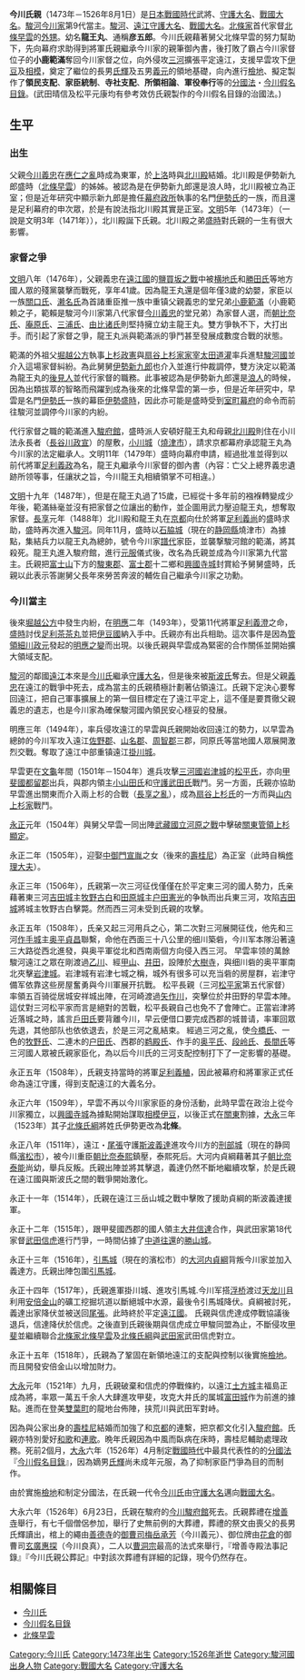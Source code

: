 {{東亞男性歷史人物
|名稱 =今川氏親
|身份 =[[今川氏|今川家]]第九代家督[[駿河|駿河]][[大名_(稱謂)|大名]]
|國家 =[[駿河國|駿河]]、[[遠江國|遠江]]
|時代 =[[室町時代|室町時代]]→[[日本戰國時代|日本戰國時代]]
|主君 =[[足利義稙|足利義稙]]→[[足利義澄|足利義澄]]→[[足利義晴|足利義晴]]
|屆數 =
|最高職務 =[[從四位|從四位]]上、'''上總介'''、[[治部大輔|治部大輔]]、[[修理大夫|修理大夫]]
|前任 =[[今川義忠|今川義忠]]
|繼任 =[[今川氏輝|今川氏輝]]
|氏 =
|姓 =[[今川氏|今川氏]]
|穆坤= <!--清代八旗满洲人物专用-->
|名 =氏親
|姓名 =
|羅馬拼音 =
|假名 = <!--日本、琉球人用-->
|諺文 = <!--朝鮮、韓國人用-->
|字 =
|號=
|名乘 = <!--琉球士族用-->
|官職 =[[治部大輔|治部大輔]]
|封爵 =
|封號 =
|位階 =
|御稱號 = <!--日本皇族之稱號-->
|宮號1 = <!--日本皇族之宮號-->
|宮號2 = <!--朝鮮王族之宮號-->
|封地 =
|神號 =
|尊號 =
|族裔 =
|信仰 = <!--指的是宗教信仰-->
|旗籍 = <!--清代八旗人物专用-->
|氏族 =[[河內源氏|河內源氏]]嫡流[[源義家|源義家]]<br>[[幕府將軍|幕府將軍]][[足利氏|足利氏]]庶子'''吉良氏'''分家[[今川氏|今川氏]]
|籍貫 =
|本貫 = <!--朝鮮人用-->
|世居地= <!--清代八旗人物专用-->
|世居地/穆坤= <!--专门用于清代八旗满洲人物世居地和穆坤相同时-->
|祖籍 =
|本籍 =
|出身地 =[[駿府城|駿府館]]
|府邸 =
|世系 =
|初名 =
|乳名 = <!--日本、朝鮮、琉球以外人物用-->
|幼名 = '''龍王丸'''
|兒名 = <!--朝鮮人用-->
|童名 = <!--琉球人用-->
|小字 =
|別名 = '''彥五郎'''
|法名 =
|戒名 =增善寺殿喬山紹僖大禪定門
|院號 =
|其他名號 =
|出生日期 =[[文明_(日本)|文明]]五年 (1473年)
|出生地點 =[[駿府城|駿府館]]
|婚年 =[[永正|永正]]二年（1505年）<br>或為[[永正|永正]]五年（1508年）
|逝世日期 =[[大永|大永]]六年六月二十三日（1526年8月1日）（53歲）
|逝世地點 =[[駿府城|駿府館]]
|廟號 =
|諡號 =
|墓葬 =[[靜岡市|靜岡市]][[葵區|葵區]]慈悲尾[[増善寺|増善寺]]
|祠廟 =
|父親 =[[今川義忠|今川義忠]]
|嫡母 =
|母親 =[[北川殿|北川殿]]([[伊勢宗瑞|北條早雲]]之姊)
|繼父=
|繼母=
|養父=
|養母=
|猶父= <!--日本人用-->
|烏帽子親=
|元配 =
|正室 =[[壽桂尼|壽桂尼]]([[中御門宣胤|中御門宣胤]]之女)
|妻 =
|繼室 =
|平妻 =
|側室 =[[福島正成|福島正成]]之女
|元配之父 =
|元配之嫡母 =
|元配之母 =
|正室之父 =[[中御門宣胤|中御門宣胤]]
|正室之嫡母 =
|正室之母 =
|妻之父 =
|妻之嫡母 =
|妻之母 =
|繼室之父 =
|繼室之嫡母 =
|繼室之母 =
|平妻之父 =
|平妻之嫡母 =
|平妻之母 =
|兄弟 =[[今川心範|今川心範]]
|姊妹 =
|嫡兄弟 =
|嫡姊妹 =
|庶兄弟 =
|庶姊妹 =
|同胞兄弟 =
|同胞姊妹 =
|異母兄弟 =
|異母姊妹 =
|異父兄弟 =
|異父姊妹 =
|繼兄弟 =
|繼姊妹 =
|子 =長男[[今川氏輝|今川氏輝]]、次男[[今川彥五郎|今川彥五郎]]、三男[[今川良真|今川良真]]、四男[[象耳泉奘|象耳泉奘]]、五男[[今川義元|今川義元]]
|女 ='''瑞溪院'''([[北條氏康|北條氏康]]正室)、[[鵜殿長持|鵜殿長持]]正室、[[關口親永|關口氏廣]]正室、[[瀨名氏俊|瀨名氏俊]]正室
|嫡子 =[[今川氏輝|今川氏輝]]、'''今川彥五郎'''、[[今川義元|今川義元]]
|嫡女 ='''瑞溪院'''([[北條氏康|北條氏康]]正室)
|庶子 =[[今川良真|今川良真]]、[[象耳泉奘|象耳泉奘]]
|庶女 =
|養子 =
|養女 =
|猶子 = <!--日本人用-->
|婿養子 = <!--日本人用-->
|烏帽子子 = <!--日本人用-->
|繼子 =
|繼女 =
|其他親屬 =
|出身 = <!---此处指科举出身--->
|功名 =
|經歷 =
|著作 =
|注釋 =
}}
{{Japanese|japanese = 今川 氏親|kana=いまがわ うじちか|romaji=Imagawa Ujichika}}
'''今川氏親'''（1473年－1526年8月1日）是[[日本戰國時代|日本戰國時代]]武將、[[守護大名|守護大名]]、[[戰國大名|戰國大名]]。[[駿河|駿河]][[今川家|今川家]]第9代當主。[[駿河國|駿河]]、[[遠江國|遠江]][[守護大名|守護大名]]、[[戰國大名|戰國大名]]。[[後北條氏|北條家]]首代家督[[北條早雲|北條早雲]]的[[外甥|外甥]]。幼名'''龍王丸'''、通稱'''彦五郎'''。今川氏親藉著舅父北條早雲的努力幫助下，先向幕府求助得到將軍氏親繼承今川家的親筆御內書，後打敗了霸占今川家督位子的'''小鹿範滿'''奪回今川家督之位，向外侵攻[[三河國|三河]]擴張平定遠江，支援早雲攻下[[伊豆國|伊豆]]及[[相模國|相模]]，奠定了繼位的長男[[今川氏輝|氏輝]]及五男[[今川義元|義元]]的領地基礎，向內進行[[檢地|檢地]]、擬定製作了'''領民支配'''、'''家臣統制'''、'''寺社支配'''、'''所領相論'''、'''軍役奉行'''等的[[分國法|分國法]]・[[今川假名目錄|今川假名目錄]]。(武田晴信及松平元康均有參考效仿氏親製作的今川假名目錄的治國法。)

== 生平 ==
=== 出生 ===
父親[[今川義忠|今川義忠]]在[[應仁之亂|應仁之亂]]時成為東軍，於[[上洛|上洛]]時與[[北川殿|北川殿]]結婚。北川殿是伊勢新九郎盛時（[[北條早雲|北條早雲]]）的姊姊。被認為是在伊勢新九郎還是浪人時，北川殿被立為正室；但是近年研究中顯示新九郎是擔任[[室町幕府|幕府]][[政所|政所]]執事的名門[[伊勢氏|伊勢氏]]的一族，而且還是足利幕府的申次眾，於是有說法指北川殿其實是正室。[[文明_(日本)|文明]]5年（1473年）（一說是文明3年（1471年）），北川殿誕下氏親。北川殿之弟[[北條早雲|盛時]]對氏親的一生有很大影響。

=== 家督之爭 ===
[[文明_(後土御門天皇)|文明]]八年（1476年），父親義忠在[[遠江國|遠江國]]的[[鹽買坂之戰|鹽買坂之戰]]中被[[横地氏|横地氏]]和[[勝田氏|勝田氏]]等地方國人眾的殘黨襲擊而戰死，享年41歲。因為龍王丸還是個年僅3歲的幼嬰，家臣以一族[[關口氏|關口氏]]、[[濑名氏|濑名氏]]為首諸重臣推一族中重镇父親義忠的堂兄弟[[小鹿範滿|小鹿範滿]]（小鹿範赖之子，範賴是駿河今川家第八代家督[[今川義忠|今川義忠]]的堂兄弟）為家督人選，而[[朝比奈氏|朝比奈氏]]、[[庵原氏|庵原氏]]、[[三浦氏|三浦氏]]、[[由比诸氏|由比诸氏]]則堅持擁立幼主龍王丸。雙方爭執不下，大打出手。而引起了家督之爭，龍王丸派與範滿派的爭鬥甚至發展成數度合戰的狀態。

範滿的外祖父[[堀越公方|堀越公方]]執事[[上杉政憲|上杉政憲]]與[[扇谷上杉家|扇谷上杉家]][[家宰|家宰]][[太田道灌|太田道灌]]率兵進駐[[駿河國|駿河國]]並介入這場家督糾紛。為此舅舅[[北條早雲|伊勢新九郎]]也介入並進行仲裁調停，雙方決定以範滿為龍王丸的[[監護人|後見人]]並代行家督的職務。此事被認為是伊勢新九郎還是[[浪人|浪人]]的時候，因為出類拔萃的智略而飛躍到成為後來的北條早雲的第一歩，但是近年研究中，早雲是名門[[伊勢氏|伊勢氏]]一族的幕臣[[伊勢盛時|伊勢盛時]]，因此亦可能是盛時受到[[室町幕府|室町幕府]]的命令而前往駿河並調停今川家的内紛。

代行家督之職的範滿進入[[駿府城|駿府館]]，盛時派人安頓好龍王丸和母親[[北川殿|北川殿]]則住在小川法永長者（[[長谷川政宣|長谷川政宣]]）的屋敷，[[小川城|小川城]]（[[燒津市|燒津市]]），請求京都幕府承認龍王丸為今川家的法定繼承人。文明11年（1479年）盛時向幕府申請，經過批准並得到以前代將軍[[足利義政|足利義政]]為名，龍王丸繼承今川家督的御內書（內容：亡父上總界義忠遺跡所领等事，任讓狀之旨，今川龍王丸相續領掌不可相違。）

[[文明_(後土御門天皇)|文明]]十九年（1487年），但是在龍王丸過了15歲，已經從十多年前的襁褓轉變成少年後，範滿絲毫並沒有把家督之位讓出的動作，並企圖用武力壓迫龍王丸，想奪取家督。[[長享|長享]]元年（1488年）北川殿和龍王丸在[[京都|京都]]向仕於將軍[[足利義尚|足利義尚]]的盛時求助，盛時再次進入[[駿河|駿河]]。同年11月，盛時以[[石脇城|石脇城]]（現在的[[静岡縣|静岡縣]]燒津市）為據點，集結兵力以龍王丸為總帥，號令今川家[[譜代|譜代]]家臣，並襲撃駿河館的範滿，將其殺死。龍王丸進入駿府館，進行[[元服|元服]]儀式後，改名為氏親並成為今川家第九代當主。氏親把[[富士山|富士山]]下方的[[駿東郡|駿東郡]]、[[富士郡|富士郡]]十二鄉和[[興國寺城|興國寺城]]封賞給予舅舅盛時，氏親以此表示答謝舅父長年來勞苦奔波的輔佐自己繼承今川家之功勳。

=== 今川當主 ===
後來[[堀越公方|堀越公方]]中發生内紛，在[[明應_(日本)|明應]]二年（1493年），受第11代將軍[[足利義澄|足利義澄]]之命，[[北條早雲|盛時]]討伐[[足利茶茶丸|足利茶茶丸]]並把[[伊豆國|伊豆國]]納入手中。氏親亦有出兵相助。這次事件是因為[[管領_(幕府)|管領]][[細川政元|細川政元]]發起的[[明應之變|明應之變]]而出現。以後氏親與早雲成為緊密的合作關係並開始擴大領域支配。

[[駿河|駿河]]的鄰國[[遠江|遠江]]本來是[[今川氏|今川氏]]繼承[[守護大名|守護大名]]，但是後來被[[斯波氏|斯波氏]]奪去。但是父親[[今川義忠|義忠]]在遠江的戰爭中死去，成為當主的氏親積極計劃著佔領遠江。氏親下定決心要奪回遠江，把自己軍事擴展上的第一個目標定在了遠江平定上，這不僅是要貫徹父親義忠的遺志，也是今川家為確保駿河國內領民安心穩妥的發展。

明應三年（1494年），率兵侵攻遠江的早雲與氏親開始收回遠江的勢力，以早雲為總帥的今川军攻入遠江[[佐野郡|佐野郡]]、[[山名郡|山名郡]]、[[周智郡|周智郡]]三郡，同原氏等當地國人眾展開激烈交戰。奪取了遠江中部重镇遠江[[掛川城|掛川城]]。


早雲更在[[文龜|文龜]]年間（1501年－1504年）進兵攻擊[[三河國|三河國]][[岩津城|岩津城]]的[[松平氏|松平氏]]，亦向[[甲斐國|甲斐國]][[都留郡|都留郡]]出兵，與郡内領主[[小山田氏|小山田氏]]和[[守護|守護]][[武田氏|武田氏]]戰鬥。另一方面，氏親亦協助早雲進出關東而介入兩上杉的合戰（[[長享之亂|長享之亂]]），成為[[扇谷上杉氏|扇谷上杉氏]]的一方而與[[山内上杉家|山内上杉家]]戰鬥。

[[永正|永正]]元年（1504年）與舅父早雲一同出陣[[武藏國|武藏國]][[立河原之戰|立河原之戰]]中擊破[[關東管領|關東管領]][[上杉顯定|上杉顯定]]。

永正二年（1505年），迎娶[[中御門宣胤|中御門宣胤]]之女（後來的[[壽桂尼|壽桂尼]]）為正室（此時自稱[[修理大夫|修理大夫]]）。

永正三年（1506年），氏親第一次三河征伐僅僅在於平定東三河的國人勢力，氏亲藉著東三河[[吉田城|吉田城]]主[[牧野古白|牧野古白]]和[[田原城|田原城]]主[[户田憲光|户田憲光]]的争執而出兵東三河，攻陷[[吉田城|吉田城]]將城主牧野古白擊斃。然而西三河未受到氏親的攻擊。

永正五年（1508年），氏亲又起三河用兵之心，第二次對三河展開征伐，他先和三河[[作手城|作手城]]主[[奥平貞昌|奥平貞昌]]聯繫，命他在西面三十八公里的细川築砦，今川军本隊沿著遠三大路從西北進發，與奥平軍從北和西南兩個方向侵入西三河。
早雲率领的萬餘駿河遠江之眾在剛渡過[[乙川|乙川]]、經[[甲山|甲山]]、[[井田|井田]]，設陣於[[大樹寺|大樹寺]]，與细川砦的奥平軍南北夾擊[[岩津城|岩津城]]。岩津城有岩津七城之稱，城外有很多可以充当砦的房屋群，岩津守備军依靠这些房屋奮勇與今川軍展开抗戰。
松平長親（三河[[櫻井松平家|松平家]]第五代家督）率領五百骑從居城安祥城出陣，在河崎渡過[[矢作川|矢作川]]，突擊位於井田野的早雲本陣。這仗對三河松平家而言是絕對的苦戰，松平長親自己也免不了會陣亡。正當岩津將近落城之時，謠言[[戶田氏|戶田氏]]要背離今川，早云便借口要完成西郡的城普请，率軍回眾先退，其他部队也依依退去，於是三河之亂結束。
經過三河之亂，使[[今橋氏|今橋氏]]、一色的[[牧野氏|牧野氏]]、二連木的[[户田氏|户田氏]]、西郡的[[鹈殿氏|鹈殿氏]]、作手的[[奥平氏|奥平氏]]、[[段岭氏|段岭氏]]、[[長間氏|長間氏]]等三河國人眾被氏親家臣化，為以后今川氏的三河支配控制打下了一定影響的基礎。

永正五年（1508年），氏親支持當時的將軍[[足利義稙|足利義稙]]，因此被幕府和將軍家正式任命為遠江守護，得到支配遠江的大義名分。

永正六年（1509年），早雲不再以今川家家臣的身份活動，此時早雲在政治上從今川家獨立，以[[興國寺城|興國寺城]]為據點開始謀取[[相模國|相模]][[伊豆國|伊豆]]，以後正式在[[关东地方|關東]]割據，[[大永|大永]]三年（1523年）其子[[北條氏綱|北條氏綱]]將姓氏伊勢更改為'''北條'''。

永正八年（1511年），遠江・[[尾張|尾張]]守護[[斯波義達|斯波義達]]進攻今川方的[[刑部城|刑部城]]（現在的静岡縣[[濱松市|濱松市]]），被今川重臣[[朝比奈泰熙|朝比奈泰熙]]鎮壓，泰熙死后。大河内貞綱藉著其子[[朝比奈泰能|朝比奈泰能]]尚幼，舉兵反叛。氏親出陣並將其擊退，義達仍然不斷地繼續攻撃，於是氏親在遠江國與斯波氏之間的戰爭開始激化。

永正十一年（1514年），氏親在遠江三岳山城之戰中擊敗了援助貞綱的斯波義達援軍。

永正十二年（1515年），跟甲斐國西郡的國人領主[[大井信達|大井信達]]合作，與武田家第18代家督[[武田信虎|武田信虎]]進行鬥爭，一時間佔據了[[中道往還|中道往還]]的[[勝山城|勝山城]]。

永正十三年（1516年），[[曳馬城|引馬城]]（現在的濱松市）的[[大河内貞綱|大河内貞綱]]背叛今川家並加入義達方。氏親出陣包圍[[曳馬城|引馬城]]。

永正十四年（1517年），氏親進軍掛川城、進攻引馬城.今川军搭[[浮桥|浮桥]]渡过[[天龙川|天龙川]]且利用[[安倍金山|安倍金山]]的礦工挖掘坑道以斷絕城中水源，最後令引馬城降伏。貞綱被討死，義達出家降伏並被送回[[尾張國|尾張]]。此時終於平定[[遠江國|遠江國]]。
氏親與信虎達成停戰協議後退兵，信達降伏於信虎。之後直到氏親後期與信虎成立甲駿同盟為止，不斷侵攻[[甲斐國|甲斐]]並繼續聯合[[後北條氏|北條家]][[北條早雲|北條早雲]]及[[北條氏綱|北條氏綱]]與[[甲斐武田氏|武田家]]武田信虎對立。

永正十五年（1518年），氏親為了鞏固在新領地遠江的支配與控制以後實施[[檢地|檢地]]。而且開發安倍金山以增加財力。

[[大永|大永]]元年（1521年）九月，氏親破棄和信虎的停戰條約，以遠江[[土方城|土方城]]主福島正成為將，率眾一萬五千余人大肆進攻甲斐，攻克大井氏的属城[[富田城|富田城]]作为前進的據點。進而在登美[[雙葉町|雙葉町]]的龍地台佈陣，挟荒川與武田军對峙。

因為與公家出身的[[壽桂尼|壽桂尼]]結婚而加強了和[[京都|京都]]的連繫，把京都文化引入[[駿府城|駿府館]]。氏親亦特別愛好[[和歌|和歌]]和[[連歌|連歌]]。晩年氏親因為中風而臥病在床時，壽桂尼輔助處理政務。死前2個月，[[大永|大永]]六年（1526年）4月制定[[战国时代_(日本)|戰國時代]]中最具代表性的的[[分國法|分國法]]『[[今川假名目錄|今川假名目錄]]』，因為嫡男[[今川氏輝|氏輝]]尚未成年元服，為了抑制家臣鬥爭為目的而制作。

由於實施[[檢地|檢地]]和制定分國法，在氏親一代令[[今川氏|今川氏]]由[[守護大名|守護大名]]邁向[[戰國大名|戰國大名]]。

大永六年（1526年）6月23日，氏親在駿府的[[今川氏|今川]][[駿府城|駿府館]]死去。氏親葬禮在[[增善寺|增善寺]]舉行，有七千個僧侶参加，舉行了史無前例的大葬禮，葬禮的祭文由喪父的長男氏輝讀出，棺上的繩由[[善德寺|善德寺]]的[[御曹司|御曹司]][[梅岳承芳|梅岳承芳]]（今川義元）、御位牌由[[花倉|花倉]]的御曹司[[玄廣惠探|玄廣惠探]]（今川良真），二人以[[曹洞宗|曹洞宗]]最高的法式來舉行，『增善寺殿法事記錄』『今川氏親公葬記』中對該次葬禮有詳細的記錄，現今仍然存在。

== 相關條目 ==
*[[今川氏|今川氏]]
*[[今川假名目錄|今川假名目錄]]
*[[北條早雲|北條早雲]]

{{今川氏歷代當主||第9任|1487年 - 1526年}}

[[Category:今川氏|Category:今川氏]]
[[Category:1473年出生|Category:1473年出生]]
[[Category:1526年逝世|Category:1526年逝世]]
[[Category:駿河國出身人物|Category:駿河國出身人物]]
[[Category:戰國大名|Category:戰國大名]]
[[Category:守護大名|Category:守護大名]]